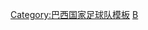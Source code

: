 {{National squad
 | name      = 2008年奥运会男子足球巴西参赛名单
 | bg          = #FFDF00
 | fg          = #008000
 | bordercolor = blue
 | country   = 巴西
 | flag      = Brazil
 | comp link = 2008年夏季奥林匹克运动会男子足球比赛
 | comp      = 2008年奥运会男子足球（銅牌）
 | p1        = [[迭戈·阿尔维斯|-{zh-hans:迭戈·阿尔维斯;zh-hk:迪亞高·艾維斯}-]]
 | p2        = [[拉芬拿|-{zh-hans:拉菲尼亚;zh-hk:拉芬拿}-]]
 | p3        = [[阿歷斯·施華|-{zh-hans:阿莱士·席尔瓦;zh-hk:阿歷斯·施華}-]]
 | p4        = [[蒂亚戈·席尔瓦|-{zh-hans:蒂亚戈·席尔瓦;zh-hk:泰亞高·施華;zh-tw:蒂亞戈·席爾瓦;}-]]
 | p5        = [[埃尔纳内斯|-{zh-hans:埃尔纳内斯;zh-hk:靴南尼斯}-]]
 | p6        = [[马塞洛·维埃拉|-{zh-hans:马塞洛;zh-hk:馬些路}-]]
 | p7        = [[安德森·路易斯·迪·阿布努·奧利維拉|-{zh-hans:安德森;zh-hk:安達臣}-]]
 | p8        = [[盧卡斯·雷瓦|盧卡斯]]
 | p9        = [[阿歷山大·柏圖|-{zh-hans:帕托;zh-hk:柏圖;zh-tw:帕托;}-]]
 | p10       = [[罗纳尔迪尼奥|-{zh-hans:罗纳尔迪尼奥;zh-hk:朗拿甸奴;zh-tw:羅納汀荷;}-]] <small>(队长)</small>
 | p11       = [[拉美利斯|-{zh-hans:拉米雷斯;zh-hk:拉美利斯}-]]
 | p12       = [[雷南·布里托·索亚雷斯|-{zh-hans:雷南;zh-hk:利蘭;zh-tw:雷南;}-]]
 | p13       = [[伊西尼奥|-{zh-hans:伊西尼奥;zh-hk:伊仙奴}-]]
 | p14       = [[布雷诺·博格斯|-{zh-hans:布雷诺;zh-hk:般奴;zh-tw:布雷諾;}-]]
 | p15       = [[迭戈·里巴斯·达·库尼亚|-{zh-hans:迭戈; zh-hk:迪亞高}-]]
 | p16       = [[泰亞高·尼維斯|-{zh-hans:蒂亚戈·内维斯; zh-hk:泰亞高·尼維斯}-]]
 | p17       = [[拉斐尔·索比斯|-{zh-hans:索比斯;zh-hk:拉菲爾·蘇比斯}-]]
 | p18       = [[若奥·阿尔维斯·德·阿西斯·席尔瓦|-{zh-hans:若;zh-hk:祖奧}-]]
 | coach     = [[邓加]]
}}<noinclude>
[[Category:巴西国家足球队模板]]
[[Category:2008年奥运会男子足球参赛名单模板|B]]
</noinclude>